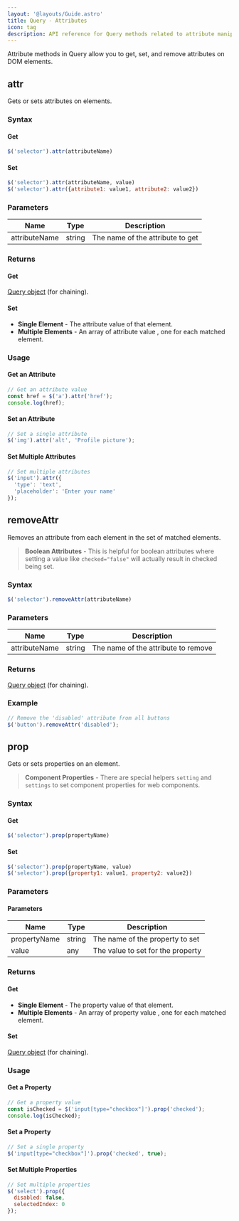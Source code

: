```yaml
---
layout: '@layouts/Guide.astro'
title: Query - Attributes
icon: tag
description: API reference for Query methods related to attribute manipulation
---
```


Attribute methods in Query allow you to get, set, and remove attributes on DOM elements.

## attr

Gets or sets attributes on elements.


### Syntax

#### Get
```javascript
$('selector').attr(attributeName)
```

#### Set
```javascript
$('selector').attr(attributeName, value)
$('selector').attr({attribute1: value1, attribute2: value2})
```

### Parameters
| Name          | Type   | Description           |
|---------------|----- |-----------------------|
| attributeName | string | The name of the attribute to get |


### Returns

#### Get
[Query object](/query/basic#the-query-object) (for chaining).

#### Set
- **Single Element** - The attribute value of that element.
- **Multiple Elements** - An array of attribute value , one for each matched element.

### Usage

#### Get an Attribute
```javascript
// Get an attribute value
const href = $('a').attr('href');
console.log(href);
```

#### Set an Attribute
```javascript
// Set a single attribute
$('img').attr('alt', 'Profile picture');
```

#### Set Multiple Attributes
```javascript
// Set multiple attributes
$('input').attr({
  'type': 'text',
  'placeholder': 'Enter your name'
});
```

## removeAttr

Removes an attribute from each element in the set of matched elements.

> **Boolean Attributes** - This is helpful for boolean attributes where setting a value like `checked="false"` will actually result in checked being set.

### Syntax
```javascript
$('selector').removeAttr(attributeName)
```

### Parameters
| Name          | Type   | Description                 |
|---------------|--------|-----------------------------|
| attributeName | string | The name of the attribute to remove |

### Returns
[Query object](/query/basic#the-query-object) (for chaining).

### Example
```javascript
// Remove the 'disabled' attribute from all buttons
$('button').removeAttr('disabled');
```

## prop

Gets or sets properties on an element.

> **Component Properties** - There are special helpers `setting` and `settings` to set component properties for web components.


### Syntax

#### Get
```javascript
$('selector').prop(propertyName)
```

#### Set

```javascript
$('selector').prop(propertyName, value)
$('selector').prop({property1: value1, property2: value2})
```

### Parameters

#### Parameters
| Name         | Type   | Description           |
|--------------|----- |-----------------------|
| propertyName | string | The name of the property to set |
| value        | any    | The value to set for the property |


### Returns

#### Get
- **Single Element** - The property value of that element.
- **Multiple Elements** - An array of property value , one for each matched element.

#### Set
[Query object](/query/basic#the-query-object) (for chaining).

### Usage

#### Get a Property
```javascript
// Get a property value
const isChecked = $('input[type="checkbox"]').prop('checked');
console.log(isChecked);
```

#### Set a Property
```javascript
// Set a single property
$('input[type="checkbox"]').prop('checked', true);
```

#### Set Multiple Properties
```javascript
// Set multiple properties
$('select').prop({
  disabled: false,
  selectedIndex: 0
});
```

